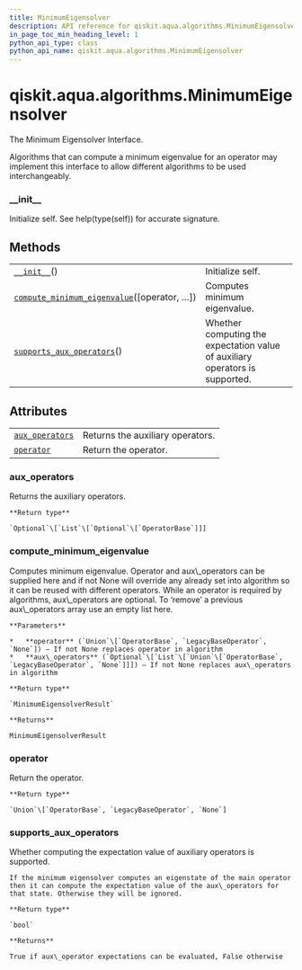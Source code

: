 ```yaml
---
title: MinimumEigensolver
description: API reference for qiskit.aqua.algorithms.MinimumEigensolver
in_page_toc_min_heading_level: 1
python_api_type: class
python_api_name: qiskit.aqua.algorithms.MinimumEigensolver
---
```


# qiskit.aqua.algorithms.MinimumEigensolver

<Class id="qiskit.aqua.algorithms.MinimumEigensolver" isDedicatedPage={true} github="https://github.com/qiskit-community/qiskit-aqua/tree/stable/0.9/qiskit/aqua/algorithms/minimum_eigen_solvers/minimum_eigen_solver.py" signature="MinimumEigensolver">
  The Minimum Eigensolver Interface.

  Algorithms that can compute a minimum eigenvalue for an operator may implement this interface to allow different algorithms to be used interchangeably.

  ### \_\_init\_\_

  <Function id="qiskit.aqua.algorithms.MinimumEigensolver.__init__" name="__init__" signature="abstract __init__()">
    Initialize self. See help(type(self)) for accurate signature.
  </Function>

  ## Methods

  |                                                                                                                                                                                              |                                                                              |
  | -------------------------------------------------------------------------------------------------------------------------------------------------------------------------------------------- | ---------------------------------------------------------------------------- |
  | [`__init__`](#qiskit.aqua.algorithms.MinimumEigensolver.__init__ "qiskit.aqua.algorithms.MinimumEigensolver.__init__")()                                                                     | Initialize self.                                                             |
  | [`compute_minimum_eigenvalue`](#qiskit.aqua.algorithms.MinimumEigensolver.compute_minimum_eigenvalue "qiskit.aqua.algorithms.MinimumEigensolver.compute_minimum_eigenvalue")(\[operator, …]) | Computes minimum eigenvalue.                                                 |
  | [`supports_aux_operators`](#qiskit.aqua.algorithms.MinimumEigensolver.supports_aux_operators "qiskit.aqua.algorithms.MinimumEigensolver.supports_aux_operators")()                           | Whether computing the expectation value of auxiliary operators is supported. |

  ## Attributes

  |                                                                                                                                       |                                  |
  | ------------------------------------------------------------------------------------------------------------------------------------- | -------------------------------- |
  | [`aux_operators`](#qiskit.aqua.algorithms.MinimumEigensolver.aux_operators "qiskit.aqua.algorithms.MinimumEigensolver.aux_operators") | Returns the auxiliary operators. |
  | [`operator`](#qiskit.aqua.algorithms.MinimumEigensolver.operator "qiskit.aqua.algorithms.MinimumEigensolver.operator")                | Return the operator.             |

  ### aux\_operators

  <Function id="qiskit.aqua.algorithms.MinimumEigensolver.aux_operators" name="aux_operators" signature="abstract property aux_operators">
    Returns the auxiliary operators.

    **Return type**

    `Optional`\[`List`\[`Optional`\[`OperatorBase`]]]
  </Function>

  ### compute\_minimum\_eigenvalue

  <Function id="qiskit.aqua.algorithms.MinimumEigensolver.compute_minimum_eigenvalue" name="compute_minimum_eigenvalue" signature="abstract compute_minimum_eigenvalue(operator=None, aux_operators=None)">
    Computes minimum eigenvalue. Operator and aux\_operators can be supplied here and if not None will override any already set into algorithm so it can be reused with different operators. While an operator is required by algorithms, aux\_operators are optional. To ‘remove’ a previous aux\_operators array use an empty list here.

    **Parameters**

    *   **operator** (`Union`\[`OperatorBase`, `LegacyBaseOperator`, `None`]) – If not None replaces operator in algorithm
    *   **aux\_operators** (`Optional`\[`List`\[`Union`\[`OperatorBase`, `LegacyBaseOperator`, `None`]]]) – If not None replaces aux\_operators in algorithm

    **Return type**

    `MinimumEigensolverResult`

    **Returns**

    MinimumEigensolverResult
  </Function>

  ### operator

  <Function id="qiskit.aqua.algorithms.MinimumEigensolver.operator" name="operator" signature="abstract property operator">
    Return the operator.

    **Return type**

    `Union`\[`OperatorBase`, `LegacyBaseOperator`, `None`]
  </Function>

  ### supports\_aux\_operators

  <Function id="qiskit.aqua.algorithms.MinimumEigensolver.supports_aux_operators" name="supports_aux_operators" signature="classmethod supports_aux_operators()">
    Whether computing the expectation value of auxiliary operators is supported.

    If the minimum eigensolver computes an eigenstate of the main operator then it can compute the expectation value of the aux\_operators for that state. Otherwise they will be ignored.

    **Return type**

    `bool`

    **Returns**

    True if aux\_operator expectations can be evaluated, False otherwise
  </Function>
</Class>


